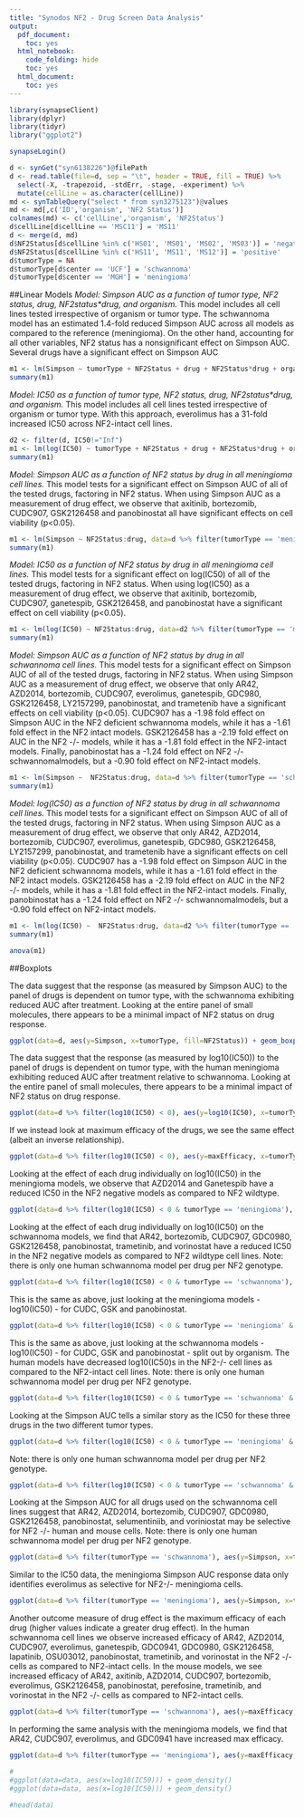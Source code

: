 ```yaml
---
title: "Synodos NF2 - Drug Screen Data Analysis"
output:
  pdf_document:
    toc: yes
  html_notebook:
    code_folding: hide
    toc: yes
  html_document:
    toc: yes
---
```


```r
library(synapseClient)
library(dplyr)
library(tidyr)
library("ggplot2")

synapseLogin()

d <- synGet("syn6138226")@filePath
d <- read.table(file=d, sep = "\t", header = TRUE, fill = TRUE) %>%
  select(-X, -trapezoid, -stdErr, -stage, -experiment) %>%
  mutate(cellLine = as.character(cellLine))
md <- synTableQuery("select * from syn3275123")@values
md <- md[,c('ID','organism', 'NF2 Status')]
colnames(md) <- c('cellLine','organism', 'NF2Status')
d$cellLine[d$cellLine == 'MSC11'] = 'MS11'
d <- merge(d, md)
d$NF2Status[d$cellLine %in% c('HS01', 'MS01', 'MS02', 'MS03')] = 'negative'
d$NF2Status[d$cellLine %in% c('HS11', 'MS11', 'MS12')] = 'positive'
d$tumorType = NA
d$tumorType[d$center == 'UCF'] = 'schwannoma'
d$tumorType[d$center == 'MGH'] = 'meningioma'

```
##Linear Models
*Model: Simpson AUC as a function of tumor type, NF2 status, drug, NF2status\*drug, and organism.* This model includes all cell lines tested irrespective of organism or tumor type. The schwannoma model has an estimated 1.4-fold reduced Simpson AUC across all models as compared to the reference (meningioma). On the other hand, accounting for all other variables, NF2 status has a nonsignificant effect on Simpson AUC. Several drugs have a significant effect on Simpson AUC 

```r
m1 <- lm(Simpson ~ tumorType + NF2Status + drug + NF2Status*drug + organism, data=d)
summary(m1)
```

*Model: IC50 as a function of tumor type, NF2 status, drug, NF2status\*drug, and organism.* This model includes all cell lines tested irrespective of organism or tumor type. With this approach, everolimus has a 31-fold increased IC50 across NF2-intact cell lines. 

```r
d2 <- filter(d, IC50!="Inf")
m1 <- lm(log(IC50) ~ tumorType + NF2Status + drug + NF2Status*drug + organism, data=d2)
summary(m1)
```

*Model: Simpson AUC as a function of NF2 status by drug in all meningioma cell lines.* This model tests for a significant effect on Simpson AUC of all of the tested drugs, factoring in NF2 status. When using Simpson AUC as a measurement of drug effect, we observe that axitinib, bortezomib, CUDC907, GSK2126458 and panobinostat all have significant effects on cell viability (p<0.05). 

```r
m1 <- lm(Simpson ~ NF2Status:drug, data=d %>% filter(tumorType == 'meningioma'))
summary(m1)

```

*Model: IC50 as a function of NF2 status by drug in all meningioma cell lines.* This model tests for a significant effect on log(IC50) of all of the tested drugs, factoring in NF2 status. When using log(IC50) as a measurement of drug effect, we observe that axitinib, bortezomib, CUDC907, ganetespib, GSK2126458, and panobinostat have a significant effect on cell viability (p<0.05). 

```r
m1 <- lm(log(IC50) ~ NF2Status:drug, data=d2 %>% filter(tumorType == 'meningioma'))
summary(m1)

```

*Model: Simpson AUC as a function of NF2 status by drug in all schwannoma cell lines.* This model tests for a significant effect on Simpson AUC of all of the tested drugs, factoring in NF2 status. When using Simpson AUC as a measurement of drug effect, we observe that only AR42, AZD2014, bortezomib, CUDC907, everolimus, ganetespib, GDC980, GSK2126458, LY2157299, panobinostat, and trametenib have a significant effects on cell viability (p<0.05). CUDC907 has a -1.98 fold effect on Simpson AUC in the NF2 deficient schwannoma models, while it has a -1.61 fold effect in the NF2 intact models. GSK2126458 has a -2.19 fold effect on AUC in the NF2 -/- models, while it has a -1.81 fold effect in the NF2-intact models. Finally, panobinostat has a -1.24 fold effect on NF2 -/- schwannomalmodels, but a -0.90 fold effect on NF2-intact models.

```r
m1 <- lm(Simpson ~  NF2Status:drug, data=d %>% filter(tumorType == 'schwannoma'))
summary(m1)

```

*Model: log(IC50) as a function of NF2 status by drug in all schwannoma cell lines.* This model tests for a significant effect on Simpson AUC of all of the tested drugs, factoring in NF2 status. When using Simpson AUC as a measurement of drug effect, we observe that only AR42, AZD2014, bortezomib, CUDC907, everolimus, ganetespib, GDC980, GSK2126458, LY2157299, panobinostat, and trametenib have a significant effects on cell viability (p<0.05). CUDC907 has a -1.98 fold effect on Simpson AUC in the NF2 deficient schwannoma models, while it has a -1.61 fold effect in the NF2 intact models. GSK2126458 has a -2.19 fold effect on AUC in the NF2 -/- models, while it has a -1.81 fold effect in the NF2-intact models. Finally, panobinostat has a -1.24 fold effect on NF2 -/- schwannomalmodels, but a -0.90 fold effect on NF2-intact models.

```r
m1 <- lm(log(IC50) ~  NF2Status:drug, data=d2 %>% filter(tumorType == 'schwannoma'))
summary(m1)

```



```r
anova(m1)
```

##Boxplots

The data suggest that the response (as measured by Simpson AUC) to the panel of drugs is dependent on tumor type, with the schwannoma exhibiting reduced AUC after treatment. Looking at the entire panel of small molecules, there appears to be a minimal impact of NF2 status on drug response. 

```r
  
ggplot(data=d, aes(y=Simpson, x=tumorType, fill=NF2Status)) + geom_boxplot() + facet_grid( ~ organism)
```

The data suggest that the response (as measured by log10(IC50)) to the panel of drugs is dependent on tumor type, with the human meningioma exhibiting reduced AUC after treatment relative to schwannoma. Looking at the entire panel of small molecules, there appears to be a minimal impact of NF2 status on drug response. 

```r
ggplot(data=d %>% filter(log10(IC50) < 0), aes(y=log10(IC50), x=tumorType, fill=NF2Status)) + geom_boxplot() + facet_grid( ~ organism)

```

If we instead look at maximum efficacy of the drugs, we see the same effect (albeit an inverse relationship).
```r
ggplot(data=d %>% filter(log10(IC50) < 0), aes(y=maxEfficacy, x=tumorType, fill=NF2Status)) + geom_boxplot() + facet_grid( ~ organism)
```

Looking at the effect of each drug individually on log10(IC50) in the meningioma models, we observe that AZD2014 and Ganetespib have a reduced IC50 in the NF2 negative models as compared to NF2 wildtype. 
```r
ggplot(data=d %>% filter(log10(IC50) < 0 & tumorType == 'meningioma'), aes(y=log10(IC50), x=tumorType, fill=NF2Status)) + geom_boxplot() + facet_grid( ~ drug) + xlab('meningioma') + theme(axis.text.x = element_blank(), axis.ticks.x = element_blank())
```

Looking at the effect of each drug individually on log10(IC50) on the schwannoma models, we find that AR42, bortezomib, CUDC907, GDC0980, GSK2126458, panobinostat, trametinib, and vorinostat have a reduced IC50 in the NF2 negative models as compared to NF2 wildtype cell lines. Note: there is only one human schwannoma model per drug per NF2 genotype. 

```r
ggplot(data=d %>% filter(log10(IC50) < 0 & tumorType == 'schwannoma'), aes(y=log10(IC50), x=tumorType, fill=NF2Status)) + geom_boxplot() + facet_grid(organism ~ drug) + xlab('meningioma') + theme(axis.text.x = element_blank(), axis.ticks.x = element_blank(), strip.text.x = (element_text(size = 10, angle = 90))) 
```
This is the same as above, just looking at the meningioma models - log10(IC50) - for CUDC, GSK and panobinostat. 

```r
ggplot(data=d %>% filter(log10(IC50) < 0 & tumorType == 'meningioma' & drug %in% c("CUDC907", "GSK2126458", "Panobinostat")), aes(y=log10(IC50), x=tumorType, fill=NF2Status)) + geom_boxplot() + facet_grid(organism ~ drug, scales = "free")
```

This is the same as above, just looking at the schwannoma models - log10(IC50) - for CUDC, GSK and panobinostat - split out by organism. The human models have decreased log10(IC50)s in the NF2-/- cell lines as compared to the NF2-intact cell lines. Note: there is only one human schwannoma model per drug per NF2 genotype. 


```r
ggplot(data=d %>% filter(log10(IC50) < 0 & tumorType == 'schwannoma' & drug %in% c("CUDC907", "GSK2126458", "Panobinostat")), aes(y=log10(IC50), x=tumorType, fill=NF2Status)) + geom_boxplot() + facet_grid(organism ~ drug, scales = "free")
```

Looking at the Simpson AUC tells a similar story as the IC50 for these three drugs in the two different tumor types. 
```r
ggplot(data=d %>% filter(log10(IC50) < 0 & tumorType == 'meningioma' & drug %in% c("CUDC907", "GSK2126458", "Panobinostat")), aes(y=Simpson, x=tumorType, fill=NF2Status)) + geom_boxplot() + facet_grid(organism ~ drug, scales = "free")
```

Note: there is only one human schwannoma model per drug per NF2 genotype. 


```r
ggplot(data=d %>% filter(log10(IC50) < 0 & tumorType == 'schwannoma' & drug %in% c("CUDC907", "GSK2126458", "Panobinostat")), aes(y=Simpson, x=tumorType, fill=NF2Status)) + geom_boxplot() + facet_grid(organism ~ drug, scales = "free")
```

Looking at the Simpson AUC for all drugs used on the schwannoma cell lines suggest that AR42, AZD2014, bortezomib, CUDC907, GDC0980, GSK2126458, panobinostat, selumentiniib, and voriniostat may be selective for NF2 -/- human and mouse cells. Note: there is only one human schwannoma model per drug per NF2 genotype. 

```r
ggplot(data=d %>% filter(tumorType == 'schwannoma'), aes(y=Simpson, x=tumorType, fill=NF2Status)) + geom_boxplot() + facet_grid(organism ~ drug, scales = "free") + theme(axis.text.x = element_blank(), axis.ticks.x = element_blank(), strip.text.x = (element_text(size = 10, angle = 90))) + xlab('schwannoma') 
```

Similar to the IC50 data, the meningioma Simpson AUC response data only identifies everolimus as selective for NF2-/- meningioma cells. 

```r
ggplot(data=d %>% filter(tumorType == 'meningioma'), aes(y=Simpson, x=tumorType, fill=NF2Status)) + geom_boxplot() + facet_grid( ~ drug, scales = "free")+ theme(axis.text.x = element_blank(), axis.ticks.x = element_blank(), strip.text.x = (element_text(size = 10, angle = 90))) + xlab('meningioma') 
```

Another outcome measure of drug effect is the maximum efficacy of each drug (higher values indicate a greater drug effect). In the human schwannoma cell lines we observe increased efficacy of AR42, AZD2014, CUDC907, everolimus, ganetespib, GDC0941, GDC0980, GSK2126458, lapatinib, OSU03012, panobinostat, trametinib, and vorinostat in the NF2 -/- cells as compared to NF2-intact cells. In the mouse models, we see increased efficacy of AR42, axitinib, AZD2014, CUDC907, bortezomib, everolimus, GSK2126458, panobinostat, perefosine, trametinib, and vorinostat in the NF2 -/- cells as compared to NF2-intact cells.
```r
ggplot(data=d %>% filter(tumorType == 'schwannoma'), aes(y=maxEfficacy, x=tumorType, fill=NF2Status)) + geom_boxplot() + facet_grid(organism ~ drug, scales = "free") + theme(axis.text.x = element_blank(), axis.ticks.x = element_blank(), strip.text.x = (element_text(size = 10, angle = 90))) + xlab('schwannoma') 
```
In performing the same analysis with the meningioma models, we find that AR42, CUDC907, everolimus, and GDC0941 have increased max efficacy. 
```r
ggplot(data=d %>% filter(tumorType == 'meningioma'), aes(y=maxEfficacy, x=tumorType, fill=NF2Status)) + geom_boxplot() + facet_grid( ~ drug, scales = "free") + theme(axis.text.x = element_blank(), axis.ticks.x = element_blank(), strip.text.x = (element_text(size = 10, angle = 90))) + xlab('meningioma') 
```





```r
#
#ggplot(data=data, aes(x=log10(IC50))) + geom_density()
#ggplot(data=data, aes(x=log10(IC50))) + geom_density()

#head(data)
```

